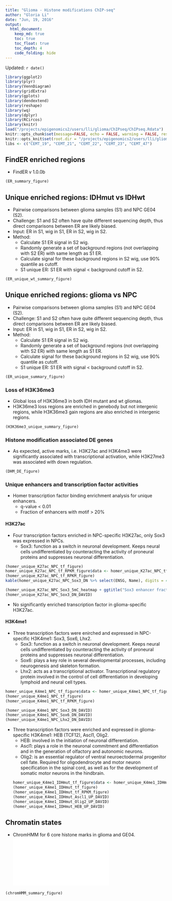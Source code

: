 ```yaml
---
title: "Glioma - Histone modifications ChIP-seq"
author: "Gloria Li"
date: "Jun, 19, 2016"
output: 
  html_document:
    keep_md: true
    toc: true
    toc_float: true
    toc_depth: 4
    code_folding: hide
---
```


Updated: `r date()`

```r
library(ggplot2)
library(plyr)
library(VennDiagram)
library(gridExtra)
library(gplots)
library(dendextend)
library(reshape)
library(wq)
library(dplyr)
library(RCircos)
library(knitr)
load("/projects/epigenomics2/users/lli/glioma/ChIPseq/ChIPseq.Rdata")
knitr::opts_chunk$set(message=FALSE, echo = FALSE, warning = FALSE, results = FALSE, fig.height = 8, fig.width = 7, bitmapType='cairo') 
knitr::opts_knit$set(root.dir = "/projects/epigenomics2/users/lli/glioma/ChIPseq/")
libs <- c("CEMT_19", "CEMT_21", "CEMT_22", "CEMT_23", "CEMT_47")
```

## FindER enriched regions 
* FindER v 1.0.0b      

```r
(ER_summary_figure)
```

## Unique enriched regions: IDHmut vs IDHwt 
* Pairwise comparisons between glioma samples (S1) and NPC GE04 (S2).   
* Challenge: S1 and S2 often have quite different sequencing depth, thus direct comparisons between ER are likely biased.     
* Input: ER in S1, wig in S1, ER in S2, wig in S2.   
* Method: 
	+ Calculate S1 ER signal in S2 wig.    
	+ Randomly generate a set of background regions (not overlapping with S2 ER) with same length as S1 ER.   
	+ Calculate signal for these background regions in S2 wig, use 90% quantile as cutoff. 
	+ S1 unique ER: S1 ER with signal < background cutoff in S2.   
	
```r
(ER_unique_wt_summary_figure)
```

## Unique enriched regions: glioma vs NPC
* Pairwise comparisons between glioma samples (S1) and NPC GE04 (S2).   
* Challenge: S1 and S2 often have quite different sequencing depth, thus direct comparisons between ER are likely biased.     
* Input: ER in S1, wig in S1, ER in S2, wig in S2.   
* Method: 
	+ Calculate S1 ER signal in S2 wig.    
	+ Randomly generate a set of background regions (not overlapping with S2 ER) with same length as S1 ER.   
	+ Calculate signal for these background regions in S2 wig, use 90% quantile as cutoff. 
	+ S1 unique ER: S1 ER with signal < background cutoff in S2.   
	
```r
(ER_unique_summary_figure)
```

### Loss of H3K36me3      
* Global loss of H3K36me3 in both IDH mutant and wt gliomas.   
* H3K36me3 loss regions are enriched in genebody but not intergenic regions, while H3K36me3 gain regions are also enriched in intergenic regions.      

```r
(H3K36me3_unique_summary_figure)
```

### Histone modification associated DE genes
* As expected, active marks, i.e. H3K27ac and H3K4me3 were significantly associated with transcriptional activation, while H3K27me3 was associated with down regulation.    

```r
(DHM_DE_figure)
```

### Unique enhancers and transcription factor activities
* Homer transcription factor binding enrichment analysis for unique enhancers.   
	+ q-value < 0.01
	+ Fraction of enhancers with motif > 20%

#### H3K27ac
* Four transcription factors enriched in NPC-specific H3K27ac, only Sox3 was expressed in NPCs.     
	+ Sox3: function as a switch in neuronal development. Keeps neural cells undifferentiated by counteracting the activity of proneural proteins and suppresses neuronal differentiation.      

```r
(homer_unique_K27ac_NPC_tf_figure)
homer_unique_K27ac_NPC_tf_RPKM_figure$data <- homer_unique_K27ac_NPC_tf_RPKM_figure$data %>% filter(Motif == "Sox3")
(homer_unique_K27ac_NPC_tf_RPKM_figure)
kable(homer_unique_K27ac_NPC_Sox3_DN %>% select(ENSG, Name), digits = 4, format = "html", align = "l", row.names = F)
```
```r
(homer_unique_K27ac_NPC_Sox3_5mC_heatmap + ggtitle("Sox3 enhancer fractional methylation"))
(homer_unique_K27ac_NPC_Sox3_DN_DAVID)
```

* No significantly enriched transcription factor in glioma-specific H3K27ac.   

#### H3K4me1
* Three transcription factors were enirched and expressed in NPC-specific H3K4me1: Sox3, Sox6, Lhx2.     
	+ Sox3: function as a switch in neuronal development. Keeps neural cells undifferentiated by counteracting the activity of proneural proteins and suppresses neuronal differentiation.      
	+ Sox6: plays a key role in several developmental processes, including neurogenesis and skeleton formation.      
	+ Lhx2: acts as a transcriptional activator. Transcriptional regulatory protein involved in the control of cell differentiation in developing lymphoid and neural cell types.        
	
```r
homer_unique_K4me1_NPC_tf_figure$data <- homer_unique_K4me1_NPC_tf_figure$data %>% filter(Percent_with_motif >= 20)
(homer_unique_K4me1_NPC_tf_figure)
(homer_unique_K4me1_NPC_tf_RPKM_figure)
```
```r
(homer_unique_K4me1_NPC_Sox3_DN_DAVID)
(homer_unique_K4me1_NPC_Sox6_DN_DAVID)
(homer_unique_K4me1_NPC_Lhx2_DN_DAVID)
```

* Three transcription factors were enriched and expressed in glioma-specific H3K4me1: HEB (TCF12), Ascl1, Olig2.      
	+ HEB: involved in the initiation of neuronal differentiation.     
	+ Ascl1: plays a role in the neuronal commitment and differentiation and in the generation of olfactory and autonomic neurons.      
	+ Olig2: is an essential regulator of ventral neuroectodermal progenitor cell fate. Required for oligodendrocyte and motor neuron specification in the spinal cord, as well as for the development of somatic motor neurons in the hindbrain.      
```r
homer_unique_K4me1_IDHmut_tf_figure$data <- homer_unique_K4me1_IDHmut_tf_figure$data %>% filter(Percent_with_motif >= 20)
(homer_unique_K4me1_IDHmut_tf_figure)
(homer_unique_K4me1_IDHmut_tf_RPKM_figure)
(homer_unique_K4me1_IDHmut_Ascl1_UP_DAVID)
(homer_unique_K4me1_IDHmut_Olig2_UP_DAVID)
(homer_unique_K4me1_IDHmut_HEB_UP_DAVID)
```

## Chromatin states
* ChromHMM for 6 core histone marks in glioma and GE04.    
![](/projects/epigenomics2/users/lli/glioma/ChIPseq/ChromHMM/emission.pdf)

```r
(chromHMM_summary_figure)
```

